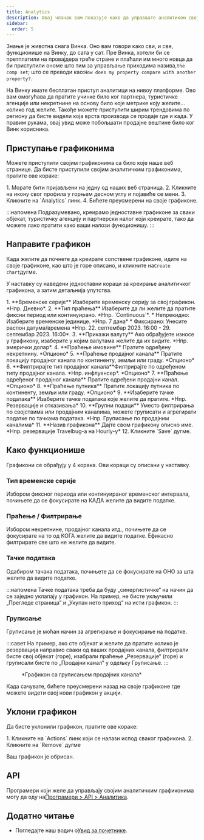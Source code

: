 ```yaml
---
title: Analytics
description: Овај чланак вам показује како да управљате аналитиком своје Wink платформе.
sidebar:
  order: 5
---
```


Знање је животна снага Винка. Оно вам говори како сви, и све, функционише на Винку, до сата у сат. Пре Винка, хотели би се претплатили на провајдера треће стране и плаћали им много новца да би приступили ономе што тим за управљање приходима назива,`the comp set`; што се преводи као:`How does my property compare with another property?`.

На Винку имате бесплатан приступ аналитици на нивоу платформе. Ово вам омогућава да пратите учинке било ког партнера, туристичке агенције или некретнине на основу било које метрике коју желите... колико год желите. Такође можете приступити ширим трендовима по региону да бисте видели која врста производа се продаје где и када. У правим рукама, овај увид може побољшати продајне вештине било ког Винк корисника.

## Приступање графиконима

Можете приступити својим графиконима са било које наше веб странице. Да бисте приступили својим аналитичким графиконима, пратите ове кораке:

<Steps>
  1. Морате бити пријављени на једну од наших веб страница.
  2. Кликните на икону свог профила у горњем десном углу и појавиће се мени.
  3. Кликните на `Analytics` линк.
  4. Бићете преусмерени на своје графиконе.
</Steps>


:::напомена
Подразумевано, креирамо једноставне графиконе за сваки објекат, туристичку агенцију и партнерски налог који креирате, тако да можете лако пратити како ваши налози функционишу.
:::

## Направите графикон

Када желите да почнете да креирате сопствене графиконе, идите на своје графиконе, као што је горе описано, и кликните на`Create chart`дугме.

У наставку су наведени једноставни кораци за креирање аналитичког графикона, а затим детаљнија упутства.

<Steps>
  1. **Временске серије** Изаберите временску серију за свој графикон. *Нпр. Дневно*.
  2. **Тип праћења** Изаберите да ли желите да пратите фиксни период или континуирано. *Нпр. `Continuous`*.
     * Непрекидно: Изаберите временске јединице. *Нпр. 7 дана*
     * Фиксирано: Унесите распон датума/времена *Нпр. 22. септембар 2023. 16:00 - 29. септембар 2023. 16:00*.
  3. **Прикажи валуту** Ако обрађујете износе у графикону, изаберите у којим валутама желите да их видите. *Нпр. амерички долар*.
  4. **Праћење имовине** Пратите одређену некретнину. *Опционо*
  5. **Праћење продајног канала** Пратите локацију продајног канала по континенту, земљи или граду. *Опционо*
  6. **Филтрирајте тип продајног канала**Филтрирајте по одређеном типу продајног канала. *Нпр. инфлуенсер*. *Опционо*
  7. **Праћење одређеног продајног канала** Пратите одређени продајни канал. *Опционо*
  8. **Праћење путника** Пратите локацију путника по континенту, земљи или граду. *Опционо*
  9. **Изаберите тачке података** Изаберите тачке података које желите да пратите. *Нпр. Резервације и отказивања*
  10. **Групни подаци** Уместо филтрирања по својствима или продајним каналима, можете груписати и агрегирати податке по тачкама података. *Нпр. Груписање по продајним каналима*
  11. **Назив графикона** Дајте свом графикону описно име. *Нпр. резервације Travelbug-а на Hourly-у*
  12. Кликните `Save` дугме.
</Steps>


## Како функционише

Графикони се обрађују у 4 корака. Ови кораци су описани у наставку.

### Тип временске серије

Избором фиксног периода или континуираног временског интервала, почињете да се фокусирате на КАДА желите да видите податке.

### Праћење / Филтрирање

Избором некретнине, продајног канала итд., почињете да се фокусирате на то од КОГА желите да видите податке. Ефикасно филтрирате све што не желите да видите.

### Тачке података

Одабиром тачака података, почињете да се фокусирате на ОНО за шта желите да видите податке.

:::напомена
Тачке података треба да буду „синергистичке“ на начин да се заједно уклапају у графикон. На пример, не бисте укључили „Прегледе страница“ и „Укупан нето приход“ на исти графикон.
:::

### Груписање<Badge text="New" variant="note" />


Груписање је моћан начин за агрегирање и фокусирање на податке.

:::савет
На пример, ако сте објекат и желите да пратите колико је резервација направио сваки од ваших продајних канала, филтрирали бисте свој објекат (горе), изабрали праћење „Резервације“ (горе) и груписали бисте по „Продајни канал“ у одељку Груписање.
:::

<figure>
  <CloudinaryImage width="700" height="219" resize="scale" quality="best" alt="Аналитички графикон" src="academy/analytics" errorImage="noimage_opaque_nyrtl0.png" />

  <figcaption>*Графикон са груписањем продајних канала*</figcaption>
</figure>


Када сачувате, бићете преусмерени назад на своје графиконе где можете видети свој нови графикон у акцији.

## Уклони графикон

Да бисте уклонили графикон, пратите ове кораке:

<Steps>
  1. Кликните на `Actions` линк који се налази испод сваког графикона.
  2. Кликните на `Remove` дугме
</Steps>


Ваш графикон је обрисан.

## API

Програмери који желе да управљају својим аналитичким графиконима могу да оду на[Програмери > API > Аналитика](/developers/apis/#analytics-api).

## Додатно читање

* Погледајте наш водич о[Увид за почетнике](/guides/insight-for-dummies).

